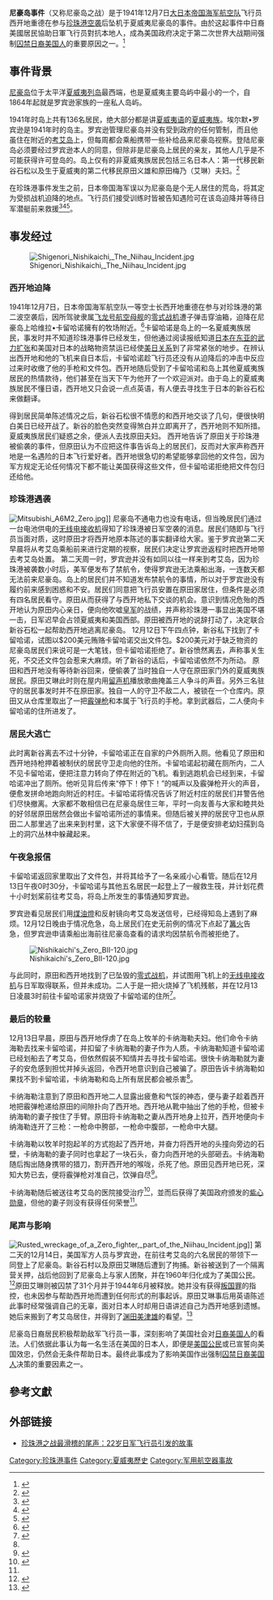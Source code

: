 {{Infobox civil conflict
| partof = [[第二次世界大戰|第二次世界大戰]][[太平洋戰爭|太平洋戰爭]]
| title = 尼豪岛事件
| image = [[File:Niihau_sep_2007.jpg|300px]]
| caption = 事发地点尼豪岛
| date = 1941年12月7-13日
| place = [[夏威夷領地|夏威夷領地]][[尼豪島|尼豪島]]
| result =
}}
{{Campaignbox 美洲戰區 (第二次世界大戰)}}
{{Campaignbox Hawaiian Islands Campaign}}
'''尼豪岛事件'''（又称尼豪岛之战）是于1941年12月7日[[大日本帝国海军航空舰队|大日本帝国海军航空队]]飞行员西开地重德在参与[[珍珠港事件|珍珠港空袭]]后坠机于夏威夷尼豪岛的事件。由於这起事件中日裔美國居民協助日軍飞行员對抗本地人，成為美国政府决定于第二次世界大战期间强制[[日裔美國人囚禁|囚禁日裔美国人]]的重要原因之一。<ref name=Reporter>{{cite web|url=http://www.hawaiireporter.com/niihau-incident-benehakaka-ben-kanahele-wwii-medal-for-merit-purple-heart-1891-1962/123|archive-url=https://web.archive.org/web/20140407083808/http://www.hawaiireporter.com/niihau-incident-benehakaka-ben-kanahele-wwii-medal-for-merit-purple-heart-1891-1962/123|title=''NI&apos;IHAU INCIDENT – Benehakaka “Ben” Kanahele – WWII, Medal for Merit, Purple Heart (1891-1962)'' |archive-date=2014-04-07|website=Hawaii Reporter}}</ref>

== 事件背景 ==
[[尼豪島|尼豪岛]]位于太平洋[[夏威夷群島|夏威夷列岛]]最西端，也是夏威夷主要岛屿中最小的一个，自1864年起就是罗宾逊家族的一座私人岛屿。

1941年时岛上共有136名居民，绝大部分都是讲[[夏威夷语|夏威夷语]]的[[夏威夷族|夏威夷族]]。埃尔默•罗宾逊是1941年时的岛主。罗宾逊管理尼豪岛并没有受到政府的任何管制，而且他虽住在附近的[[考艾岛|考艾岛]]上，但每周都会乘船携带一些补给品来尼豪岛视察。登陆尼豪岛必须要经过罗宾逊本人的同意，但除非是尼豪岛上居民的亲友，其他人几乎是不可能获得许可登岛的。岛上仅有的非夏威夷族居民包括三名日本人：第一代移民新谷石松以及生于夏威夷的第二代移民原田义雄和原田梅乃（艾琳）夫妇。<ref>{{Cite book|author=防衛庁防衛研修所戦史室|title=戦史叢書　ハワイ作戦|volume=第10巻|date=1967-12|publisher=朝雲新聞社}}</ref>

在珍珠港事件发生之前，日本帝国海军误以为尼豪岛是个无人居住的荒岛，将其定为受损战机迫降的地点。飞行员们接受训练时皆被告知遇险可在该岛迫降并等待日军潜艇前来救援<ref>{{Cite web|url=https://www.historynet.com/the-niihau-incident.htm|title=''The Niihau Incident''|first=William|last=Hallstead|date=November 13, 2000|website=HistoryNet|access-date=November 10, 2019|archive-url=https://web.archive.org/web/20191110022325/https://www.historynet.com/the-niihau-incident.htm|archive-date=November 10, 2019|dead-url=no}}</ref><ref>{{Cite web|url=https://prologue.blogs.archives.gov/2018/12/06/remembering-pearl-harbor-the-niihau-incident/|title=''Remembering Pearl Harbor: the Ni'ihau Incident''|date=December 6, 2018|website=Pieces of History|access-date=November 10, 2019|archive-url=https://web.archive.org/web/20191110022325/https://prologue.blogs.archives.gov/2018/12/06/remembering-pearl-harbor-the-niihau-incident/|archive-date=November 10, 2019|dead-url=no}}</ref><ref>{{Cite magazine|url=https://www.airspacemag.com/military-aviation/the-niihau-zero-18029053/|title=''The Niihau Zero''|magazine=Air & Space Magazine|access-date=2019-11-10|archive-url=https://web.archive.org/web/20191110022343/https://www.airspacemag.com/military-aviation/the-niihau-zero-18029053/|archive-date=2019-11-10|dead-url=no}}</ref>。

== 事发经过 ==
[[File:Shigenori_Nishikaichi,_The_Niihau_Incident.jpg|thumb]]
=== 西开地迫降 ===
1941年12月7日，日本帝国海军航空队一等空士长西开地重德在参与对珍珠港的第二波空袭后，因所驾驶隶属[[飞龙号航空母舰|飞龙号航空母舰]]的[[零式战机|零式战机]]遭子弹击穿油箱，迫降在尼豪岛上哈维拉•卡留哈诺擁有的牧场附近。<ref name="lord">{{cite book | last =Lord | first =Walter | authorlink =:en:Walter Lord | title =''Day of Infamy'' | publisher =Henry Holt and Company | year =1957 | pages =[https://archive.org/details/dayofinfamy000lord/page/188 188–91] | doi = | isbn =0-8050-6803-1 | url =https://archive.org/details/dayofinfamy000lord/page/188 }}</ref>卡留哈诺是岛上的一名夏威夷族居民，事发时并不知道珍珠港事件已经发生，但他通过阅读报纸知道[[中国抗日战争|日本在东亚的武力扩张]]和美国对日本的战略物资禁运已经使[[美日关系|美日关系]]到了非常紧张的地步。在辨认出西开地和他的飞机来自日本后，卡留哈诺趁飞行员还没有从迫降后的冲击中反应过来时收缴了他的手枪和文件包。西开地随后受到了卡留哈诺和岛上其他夏威夷族居民的热情款待，他们甚至在当天下午为他开了一个欢迎派对。由于岛上的夏威夷族居民不懂日语，西开地又只会说一点点英语，有人便去寻找生于日本的新谷石松来做翻译。

得到居民简单陈述情况之后，新谷石松很不情愿的和西开地交谈了几句，便很快明白美日已经开战了。新谷的脸色突然变得煞白并立即离开了，西开地则不知所措。夏威夷族居民们疑惑之余，便派人去找原田夫妇。
西开地告诉了原田关于珍珠港被偷袭的事件，但原田认为不应把这件事告诉岛上的居民们，反而对大家声称西开地是一名遇险的日本飞行爱好者。西开地很急切的希望能够拿回他的文件包，因为军方规定无论任何情况下都不能让美国获得这些文件，但卡留哈诺拒绝把文件包归还给他。

=== 珍珠港遇袭 ===
[[File:Mitsubishi_A6M2_Zero.jpg|thumb]]]]
尼豪岛不通电力也没有电话，但当晚居民们通过一台电池供电的[[无线电接收机|无线电接收机]]得知了珍珠港被日军空袭的消息。居民们随即与飞行员当面对质，这时原田才将西开地原本陈述的事实翻译给大家。鉴于罗宾逊第二天早晨将从考艾岛乘船前来进行定期的视察，居民们决定让罗宾逊返程时把西开地带去考艾岛处置。
第二天周一时，罗宾逊并没有如同以往一样来到考艾岛，因为珍珠港被袭数小时后，美军便发布了禁航令，使得罗宾逊无法乘船出海，一连数天都无法前来尼豪岛。岛上的居民们并不知道发布禁航令的事情，所以对于罗宾逊没有履约前来感到困惑和不安。居民们同意把飞行员安置在原田家居住，但条件是必须有四名居民看守。原田从而获得了与西开地私下交谈的机会。意识到情况危殆的西开地认为原田内心亲日，便向他吹嘘[[皇军|皇军]]的战绩，并声称珍珠港一事显出美国不堪一击，日军迟早会占领夏威夷和美国西部。原田被西开地的说辞打动了，决定联合新谷石松一起帮助西开地逃离尼豪岛。
12月12日下午四点钟，新谷私下找到了卡留哈诺，试图以$200美元贿赂卡留哈诺交出文件包。$200美元对于缺乏物资的尼豪岛居民们来说可是一大笔钱，但卡留哈诺拒绝了。新谷愤然离去，声称事关生死，不交还文件包会惹来大麻烦。听了新谷的话后，卡留哈诺依然不为所动。
原田和西开地没有等待新谷回来，便偷袭了当时独自一人守在原田家门外的夏威夷族居民。原田艾琳此时则在屋内用[[留聲機|留声机]]播放歌曲掩盖三人争斗的声音。另外三名驻守的居民事发时并不在原田家。独自一人的守卫不敌二人，被锁在一个仓库内。原田又从仓库里取出了一把[[霰彈槍|霰弹枪]]和本属于飞行员的手枪。拿到武器后，二人便向卡留哈诺的住所进发了。

=== 居民大逃亡 ===
此时离新谷离去不过十分钟，卡留哈诺正在自家的户外厕所入厕。他看见了原田和西开地持枪押着被制伏的居民守卫走向他的住所。卡留哈诺起初藏在厕所内，二人不见卡留哈诺，便把注意力转向了停在附近的飞机。看到逃跑机会已经到来，卡留哈诺冲出了厕所。他听见背后传来“停下！停下！”的喊声以及霰弹枪开火的声音，便愈发拼命地跑向附近的村庄。卡留哈诺将情况告诉了附近村庄的居民们并警告他们尽快撤离。大家都不敢相信已在尼豪岛居住三年，平时一向友善与大家和睦共处的好邻居原田居然会做出卡留哈诺所述的事情来。但随后被关押的居民守卫也从原田二人那里逃了出来来到村里，这下大家便不得不信了，于是便安排老幼妇孺到岛上的洞穴丛林中躲藏起来。

=== 午夜急报信 ===
卡留哈诺返回家里取出了文件包，并将其给予了一名亲戚小心看管。随后在12月13日午夜0时30分，卡留哈诺与其他五名居民一起登上了一艘救生筏，并计划花费十小时划桨前往考艾岛，将岛上所发生的事情通知罗宾逊。

罗宾逊看见居民们用[[煤油燈|煤油燈]]和反射镜向考艾岛发送信号，已经得知岛上遇到了麻烦。12月12日晚由于情况危急，岛上居民们在史无前例的情况下点起了[[篝火|篝火]]告急，但罗宾逊申请乘船出海前往尼豪岛查看的请求均因禁航令而被拒绝了。

[[File:Nishikaichi's_Zero_BII-120.jpg|thumb]]

与此同时，原田和西开地找到了已坠毁的[[零式战机|零式战机]]，并试图用飞机上的[[无线电接收机|无线电接收机]]与日军取得联系，但并未成功。二人于是一把火烧掉了飞机残骸，并在12月13日凌晨3时前往卡留哈诺家并烧毁了卡留哈诺的住所<ref name="j-aircraft.com">{{Cite web |url=http://www.j-aircraft.com/research/jimlansdale/ph_crashsite/ph_crash_5.html |title=''Pearl Harbor Japanese Aircraft Crash Sites : the Ni'ihau Zero: Part 5'' |access-date=2014-06-29 |archive-url=https://web.archive.org/web/20101029172656/http://j-aircraft.com/research/jimlansdale/ph_crashsite/ph_crash_5.html |archive-date=2010-10-29}}</ref>。

=== 最后的较量 ===
12月13日早晨，原田与西开地俘虏了在岛上牧羊的卡纳海勒夫妇。他们命令卡纳海勒去找来卡留哈诺，并扣留了卡纳海勒的妻子作为人质。卡纳海勒知道卡留哈诺已经划船去了考艾岛，但依然假装不知情并去寻找卡留哈诺。很快卡纳海勒就为妻子的安危感到担忧并掉头返回，令西开地意识到自己被骗了。原田告诉卡纳海勒如果找不到卡留哈诺，卡纳海勒和岛上所有居民都会被杀害<ref name="j-aircraft.com"/>。

卡纳海勒注意到了原田和西开地二人显露出疲惫和气馁的神态，便与妻子趁着西开地把霰弹枪递给原田的间隙扑向了西开地。西开地从靴中抽出了他的手枪，但被卡纳海勒的妻子按住了手臂。原田将卡纳海勒之妻从西开地身上拉开，西开地便向卡纳海勒连开了三枪：一枪命中胯部，一枪命中腹部，一枪命中大腿。

卡纳海勒以牧羊时抱起羊的方式抱起了西开地，并奋力将西开地的头撞向旁边的石壁，卡纳海勒的妻子同时也拿起了一块石头，奋力向西开地的头部砸去。卡纳海勒随后掏出随身携带的猎刀，割开西开地的喉咙，杀死了他。原田见西开地已死，深知大势已去，便将霰弹枪对准自己，饮弹自尽<ref>{{cite book |last=Malkin |first=Michele |authorlink=:en:Michele Malkin |title=''In Defense of Internment: The Case for 'Racial Profiling' in World War II and the War on Terror'' |url=https://archive.org/details/indefen_mal_2004_00_5055 |registration=yes|quote=Ben Kanahele. |accessdate=10 December 2012 |year=2004 |publisher=Regnery Publishing |isbn=9780895260512 |page=[https://archive.org/details/indefen_mal_2004_00_5055/page/4 4] }}</ref>。

卡纳海勒随后被送往考艾岛的医院接受治疗<ref name="Beekman1982">{{cite book|author=Allan Beekman|author-link=:en:Allan Beekman|title=''The Niihau Incident: The True Story of the Japanese Fighter Pilot Who, After the Pearl Harbor Attack, Crash-landed on the Hawaiian Island of Niihau and Terrorized the Residents''|url=https://books.google.com/books?id=fFhUAAAACAAJ|year=1982|location=Honolulu, HI|publisher=Heritage Press of Pacific|isbn=978-0-9609132-0-6|page=89|access-date=2020-07-06|archive-date=2020-08-03|archive-url=https://web.archive.org/web/20200803041543/https://books.google.com/books?id=fFhUAAAACAAJ|dead-url=no}}</ref>，並而后获得了美国政府颁发的[[紫心勋章|紫心勋章]]，但他的妻子则没有获得任何荣誉<ref name="TPM1990"/>。

=== 尾声与影响 ===
[[File:Rusted_wreckage_of_a_Zero_fighter,_part_of_the_Niihau_Incident.jpg|thumb]]]]
第二天的12月14日，美国军方人员与罗宾逊，在前往考艾岛的六名居民的带领下一同登上了尼豪岛。新谷石村以及原田艾琳随后遭到了拘捕。新谷被送到了一个隔离营关押，战后他回到了尼豪岛上与家人团聚，并在1960年归化成为了美国公民。<ref name="TPM1990">{{cite book |last=Slackman |first=Michael |title=''Target Pearl Harbor'' |url=https://archive.org/details/targetpearlharbo00slac |registration=yes |quote=Ben Kanahele. |year=1990 |publisher=University of Hawaii Press |isbn=9780824813789 |page=[https://archive.org/details/targetpearlharbo00slac/page/231 231] }}</ref>原田艾琳则被囚禁了31个月并于1944年6月被释放。她并没有获得[[叛國|叛国罪]]的指控，也未因参与帮助西开地而遭到任何形式的刑事起诉。原田艾琳事后用英语陈述此事时经常强调自己的无辜，面对日本人时却用日语讲述自己为西开地感到遗憾。她后来搬到了考艾岛居住，并得到了[[渊田美津雄|渊田美津雄]]的看望。<ref>{{cite book|author=Mitsuo Fuchida|author-link=淵田美津雄|translator-first1=Douglas T.|translator-last1=Shinsato|translator-first2=Tadanori|translator-last2=Urabe|title=''For That One Day: The Memoirs of Mitsuo Fuchida : Commander of the Attack on Pearl Harbor''|url=https://books.google.com/books?id=Rg_QygAACAAJ|year=2011|location=Kamuela, Hawaii|publisher=eXperience, Inc.|isbn=978-0-9846745-0-3|page=294|access-date=2020-07-06|archive-date=2020-09-17|archive-url=https://web.archive.org/web/20200917164958/https://books.google.com/books?id=Rg_QygAACAAJ|dead-url=no}}</ref>

尼豪岛日裔居民积极帮助敌军飞行员一事，深刻影响了美国社会对[[日裔美國人|日裔美国人]]的看法。人们依据此事认为每一名生活在美国的日本人，即便是[[美国公民|美国公民]]或已宣誓向美国效忠，仍然会无条件帮助日本。最终此事成为了影响美国作出强制[[日裔美國人囚禁|囚禁日裔美国人]]决策的重要因素之一。

==參考文獻==
{{reflist}}

== 外部链接 ==
* [https://web.archive.org/web/20150402192202/http://mil.gmw.cn/2011-09/01/content_2570500.htm 珍珠港之战最滑稽的尾声：22岁日军飞行员引发的故事]

[[Category:珍珠港事件|Category:珍珠港事件]]
[[Category:夏威夷歷史|Category:夏威夷歷史]]
[[Category:军用航空器事故|Category:军用航空器事故]]
